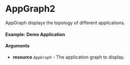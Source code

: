 
<Meta of={AppGraph} title="AppGraph2" name="AppGraph2" />

# AppGraph2

AppGraph displays the topology of different applications.

#### Example: Demo Application

<Canvas of={AppGraph.Demo2} />

#### Arguments

- **resource** _`AppGraph`_ - The application graph to display.